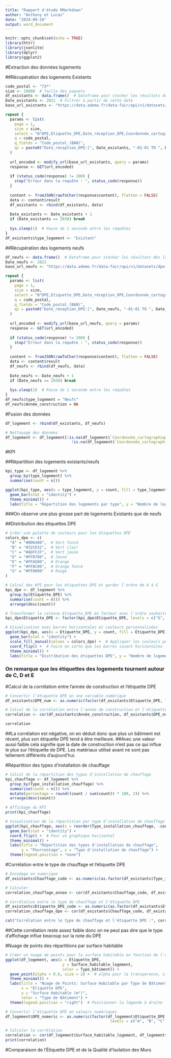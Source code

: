 ```yaml
---
title: "Rapport d'étude RMarkdown"
author: "Anthony et Lucas"
date: "2024-09-20"
output: word_document
---
```


```r
knitr::opts_chunk$set(echo = TRUE)
library(httr)
library(jsonlite)
library(dplyr)
library(ggplot2)
```

#Extraction des données logements

##Récupération des logements Existants
```r
code_postal <- "73*"
size <- 10000  # Taille des paquets
df_existants <- data.frame()  # Dataframe pour stocker les résultats des logements existants
Date_existants <- 2021  # Filtrer à partir de cette date
base_url_existants <- "https://data.ademe.fr/data-fair/api/v1/datasets/dpe-v2-logements-existants/lines"

repeat {
  params <- list(
    page = 1,
    size = size,
    select = "N°DPE,Etiquette_DPE,Date_réception_DPE,Coordonnée_cartographique_Y_(BAN),Coordonnée_cartographique_X_(BAN),Identifiant__BAN,Année_construction,Type_bâtiment,Type_installation_chauffage,Surface_habitable_logement,Qualité_isolation_murs",
    q = code_postal,
    q_fields = "Code_postal_(BAN)",
    qs = paste0("Date_réception_DPE:[", Date_existants, "-01-01 TO ", Date_existants, "-12-31]")
  )
  
  url_encoded <- modify_url(base_url_existants, query = params)
  response <- GET(url_encoded)
  
  if (status_code(response) != 200) {
    stop("Erreur dans la requête : ", status_code(response))
  }
  
  content <- fromJSON(rawToChar(response$content), flatten = FALSE)
  data <- content$result
  df_existants <- rbind(df_existants, data)
  
  Date_existants <- Date_existants + 1
  if (Date_existants == 2030) break
  
  Sys.sleep(1)  # Pause de 1 seconde entre les requêtes
}
df_existants$type_logement <- "Existant"
```

##Récupération des logements neufs

```r
df_neufs <- data.frame()  # Dataframe pour stocker les résultats des logements neufs
Date_neufs <- 2021
base_url_neufs <- "https://data.ademe.fr/data-fair/api/v1/datasets/dpe-v2-logements-neufs/lines"

repeat {
  params <- list(
    page = 1,
    size = size,
    select = "N°DPE,Etiquette_DPE,Date_réception_DPE,Coordonnée_cartographique_Y_(BAN),Coordonnée_cartographique_X_(BAN),Identifiant__BAN,Type_bâtiment,Type_installation_chauffage,Surface_habitable_logement,Qualité_isolation_murs",
    q = code_postal,
    q_fields = "Code_postal_(BAN)",
    qs = paste0("Date_réception_DPE:[", Date_neufs, "-01-01 TO ", Date_neufs, "-12-31]")
  )
  
  url_encoded <- modify_url(base_url_neufs, query = params)
  response <- GET(url_encoded)
  
  if (status_code(response) != 200) {
    stop("Erreur dans la requête : ", status_code(response))
  }
  
  content <- fromJSON(rawToChar(response$content), flatten = FALSE)
  data <- content$result
  df_neufs <- rbind(df_neufs, data)
  
  Date_neufs <- Date_neufs + 1
  if (Date_neufs == 2030) break
  
  Sys.sleep(1)  # Pause de 1 seconde entre les requêtes
}
df_neufs$type_logement = "Neufs"
df_neufs$Année_construction = NA
```

#Fusion des données

```r
df_logement <- rbind(df_existants, df_neufs)

# Nettoyage des données
df_logement <- df_logement[!is.na(df_logement$`Coordonnée_cartographique_X_(BAN)`) &
                             !is.na(df_logement$`Coordonnée_cartographique_Y_(BAN)`), ]
```
#KPI

##Répartition des logements existants/neufs

```r
kpi_type <- df_logement %>% 
  group_by(type_logement) %>% 
  summarise(count = n())

ggplot(kpi_type, aes(x = type_logement, y = count, fill = type_logement)) +
  geom_bar(stat = "identity") +
  theme_minimal() +
  labs(title = "Répartition des logements par type", y = "Nombre de logements", x = "")
```
###On observe une plus grosse part de logements Existants que de neufs

##Distribution des étiquettes DPE

```r
# Créer une palette de couleurs pour les étiquettes DPE
colors_dpe <- c(
  "A" = "#006400",  # Vert foncé
  "B" = "#32CD32",  # Vert clair
  "C" = "#ADFF2F",  # Vert jaune
  "D" = "#FFD700",  # Jaune
  "E" = "#FFA500",  # Orange
  "F" = "#FF8C00",  # Orange foncé
  "G" = "#FF0000"   # Rouge
)

# Calcul des KPI pour les étiquettes DPE et garder l'ordre de A à G
kpi_dpe <- df_logement %>% 
  group_by(Etiquette_DPE) %>% 
  summarise(count = n()) %>% 
  arrange(desc(count))

# Transformer la colonne Etiquette_DPE en facteur avec l'ordre souhaité
kpi_dpe$Etiquette_DPE <- factor(kpi_dpe$Etiquette_DPE, levels = c("G", "F", "E", "D", "C", "B", "A"))

# Visualisation avec barres horizontales et couleurs personnalisées
ggplot(kpi_dpe, aes(x = Etiquette_DPE, y = count, fill = Etiquette_DPE)) +
  geom_bar(stat = "identity") +
  scale_fill_manual(values = colors_dpe) +  # Appliquer les couleurs personnalisées
  coord_flip() +  # Faire en sorte que les barres soient horizontales
  theme_minimal() +
  labs(title = "Distribution des étiquettes DPE", y = "Nombre de logements", x = "Etiquette DPE")

```
### On remarque que les étiquettes des logements tournent autour de C, D et E

#Calcul de la corrélation entre l'année de construction et l'étiquette DPE

```r
# Convertir l'étiquette DPE en une variable numérique
df_existants$DPE_num <- as.numeric(factor(df_existants$Etiquette_DPE, levels = c("A", "B", "C", "D", "E", "F", "G")))

# Calcul de la corrélation entre l'année de construction et l'étiquette DPE
correlation <- cor(df_existants$Année_construction, df_existants$DPE_num, use = "complete.obs")

correlation
```
##La corrélation est négative, on en déduit donc que plus un bâtiment est récent, plus son étiquette DPE tend à être meilleure.
##Avec une valeur aussi faible cela signifie que la date de construction n'est pas ce qui influe le plus sur l'étiquette de DPE. Les matériaux utilisé avant ne sont pas tellement différents d'aujourd'hui.

#Répartition des types d'installation de chauffage
```r
# Calcul de la répartition des types d'installation de chauffage
kpi_chauffage <- df_logement %>%
  group_by(Type_installation_chauffage) %>%
  summarise(count = n()) %>%
  mutate(percentage = round((count / sum(count)) * 100, 2)) %>%
  arrange(desc(count))

# Affichage du KPI
print(kpi_chauffage)

# Visualisation de la répartition par type d'installation de chauffage
ggplot(kpi_chauffage, aes(x = reorder(Type_installation_chauffage, -count), y = percentage, fill = Type_installation_chauffage)) +
  geom_bar(stat = "identity") +
  coord_flip() +  # Pour un graphique horizontal
  theme_minimal() +
  labs(title = "Répartition des types d'installation de chauffage", 
       y = "Pourcentage", x = "Type d'installation de chauffage") +
  theme(legend.position = "none")
```

#Corrélation entre le type de chauffage et l'étiquette DPE
```r

# Encodage en numerique
df_existants$Chauffage_code <- as.numeric(as.factor(df_existants$Type_installation_chauffage))

# Calculer 
correlation_chauffage_annee <- cor(df_existants$Chauffage_code, df_existants$Année_construction, use = "complete.obs")

# Corrélation entre le type de chauffage et l'étiquette DPE
df_existants$Etiquette_DPE_code <- as.numeric(as.factor(df_existants$Etiquette_DPE))
correlation_chauffage_dpe <- cor(df_existants$Chauffage_code, df_existants$Etiquette_DPE_code, use = "complete.obs")

cat("Corrélation entre le type de chauffage et l'étiquette DPE :", correlation_chauffage_dpe, "\n")
```
##Cette corrélation reste assez faible donc on ne peut pas dire que le type d'affichage influe beacoup sur la note du DPE

#Nuage de points des répartitions par surface habitable

```r
# Créer un nuage de points pour la surface habitable en fonction de l'étiquette DPE
ggplot(df_logement, aes(x = Etiquette_DPE, 
                         y = Surface_habitable_logement, 
                         color = Type_bâtiment)) +
  geom_point(alpha = 0.6, size = 2) +  # alpha pour la transparence, size pour la taille des points
  theme_minimal() +
  labs(title = "Nuage de Points: Surface Habitable par Type de Bâtiment",
       x = "Étiquette DPE",
       y = "Surface Habitable (m²)",
       color = "Type de Bâtiment") +
  theme(legend.position = "right")  # Positionner la légende à droite
```

```r
# Convertir l'étiquette DPE en valeurs numériques
df_logement$DPE_numeric <- as.numeric(factor(df_logement$Etiquette_DPE, 
                                              levels = c("A", "B", "C", "D", "E", "F", "G")))

# Calculer la corrélation
correlation <- cor(df_logement$Surface_habitable_logement, df_logement$DPE_numeric, use = "complete.obs")
print(correlation)
```

#Comparaison de l'Étiquette DPE et de la Qualité d'Isolation des Murs


